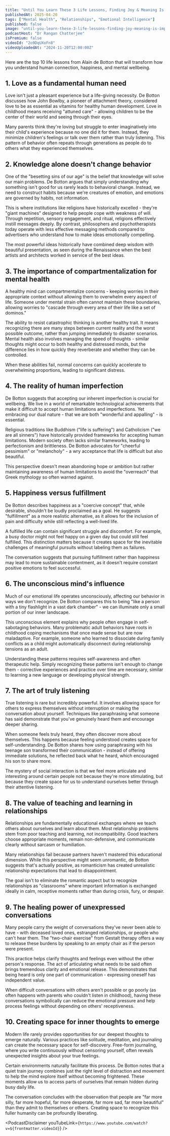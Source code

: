 ```yaml
---
title: "Until You Learn These 3 Life Lessons, Finding Joy & Meaning Is Impossible... | Alain de Botton  "
publishedAt: 2025-04-20
tags: ["Mental Health", "Relationships", "Emotional Intelligence"]
published: false
image: "until-you-learn-these-3-life-lessons-finding-joy-meaning-is-impossible-alain-de-botton.jpg"
podcastHost: "Dr Rangan Chatterjee"
isPremium: false
videoId: "2o9DqUXoFn8"
videoUploadedAt: "2024-11-20T12:00:00Z"
---
```



<PodcastSummaryPageLayout frontmatter={frontmatter}>
Here are the top 10 life lessons from Alain de Botton that will transform how you understand human connection, happiness, and mental wellbeing.

## 1. Love as a fundamental human need

Love isn't just a pleasant experience but a life-giving necessity. De Botton discusses how John Bowlby, a pioneer of attachment theory, considered love to be as essential as vitamins for healthy human development. Love in childhood means receiving "attuned care" - allowing children to be the center of their world and seeing through their eyes.

Many parents think they're loving but struggle to enter imaginatively into their child's experience because no one did it for them. Instead, they minimize children's feelings or talk over them rather than truly listening. This pattern of behavior often repeats through generations as people do to others what they experienced themselves.

## 2. Knowledge alone doesn't change behavior

One of the "besetting sins of our age" is the belief that knowledge will solve our main problems. De Botton argues that simply understanding why something isn't good for us rarely leads to behavioral change. Instead, we need to construct habits because we're creatures of emotion, and emotions are governed by habits, not information.

This is where institutions like religions have historically excelled - they're "giant machines" designed to help people cope with weakness of will. Through repetition, sensory engagement, and ritual, religions effectively instill messages deeply. By contrast, philosophers and psychotherapists today operate with less effective messaging methods compared to advertisers who understand how to make ideas emotionally compelling.

The most powerful ideas historically have combined deep wisdom with beautiful presentation, as seen during the Renaissance when the best artists and architects worked in service of the best ideas.

## 3. The importance of compartmentalization for mental health

A healthy mind can compartmentalize concerns - keeping worries in their appropriate context without allowing them to overwhelm every aspect of life. Someone under mental strain often cannot maintain these boundaries, allowing worries to "cascade through every area of their life like a set of dominos."

The ability to resist catastrophic thinking is another healthy trait. It means recognizing there are many steps between current reality and the worst possible outcome, rather than jumping immediately to disaster scenarios. Mental health also involves managing the speed of thoughts - similar thoughts might occur to both healthy and distressed minds, but the difference lies in how quickly they reverberate and whether they can be controlled.

When these abilities fail, normal concerns can quickly accelerate to overwhelming proportions, leading to significant distress.

## 4. The reality of human imperfection

De Botton suggests that accepting our inherent imperfection is crucial for wellbeing. We live in a world of remarkable technological achievements that make it difficult to accept human limitations and imperfections. Yet embracing our dual nature - that we are both "wonderful and appalling" - is essential.

Religious traditions like Buddhism ("life is suffering") and Catholicism ("we are all sinners") have historically provided frameworks for accepting human limitations. Modern society often lacks similar frameworks, leading to perfectionism and brittleness. De Botton advocates for "cheerful pessimism" or "melancholy" - a wry acceptance that life is difficult but also beautiful.

This perspective doesn't mean abandoning hope or ambition but rather maintaining awareness of human limitations to avoid the "overreach" that Greek mythology so often warned against.

## 5. Happiness versus fulfillment

De Botton describes happiness as a "coercive concept" that, while desirable, shouldn't be loudly proclaimed as a goal. He suggests "fulfillment" as a more realistic alternative, as it allows for the inclusion of pain and difficulty while still reflecting a well-lived life.

A fulfilled life can contain significant struggle and discomfort. For example, a busy doctor might not feel happy on a given day but could still feel fulfilled. This distinction matters because it creates space for the inevitable challenges of meaningful pursuits without labeling them as failures.

The conversation suggests that pursuing fulfillment rather than happiness may lead to more sustainable contentment, as it doesn't require constant positive emotions to feel successful.

## 6. The unconscious mind's influence

Much of our emotional life operates unconsciously, affecting our behavior in ways we don't recognize. De Botton compares this to being "like a person with a tiny flashlight in a vast dark chamber" - we can illuminate only a small portion of our inner landscape.

This unconscious element explains why people often engage in self-sabotaging behaviors. Many problematic adult behaviors have roots in childhood coping mechanisms that once made sense but are now maladaptive. For example, someone who learned to dissociate during family conflicts as a child might automatically disconnect during relationship tensions as an adult.

Understanding these patterns requires self-awareness and often therapeutic help. Simply recognizing these patterns isn't enough to change them - corrective experiences and practice over time are necessary, similar to learning a new language or developing physical strength.

## 7. The art of truly listening

True listening is rare but incredibly powerful. It involves allowing space for others to express themselves without interruption or making the conversation about yourself. Techniques like paraphrasing what someone has said demonstrate that you've genuinely heard them and encourage deeper sharing.

When someone feels truly heard, they often discover more about themselves. This happens because feeling understood creates space for self-understanding. De Botton shares how using paraphrasing with his teenage son transformed their communication - instead of offering immediate solutions, he reflected back what he heard, which encouraged his son to share more.

The mystery of social interaction is that we feel more articulate and interesting around certain people not because they're more stimulating, but because they create space for us to understand ourselves better through their attentive listening.

## 8. The value of teaching and learning in relationships

Relationships are fundamentally educational exchanges where we teach others about ourselves and learn about them. Most relationship problems stem from poor teaching and learning, not incompatibility. Good teachers choose appropriate moments, remain non-defensive, and communicate clearly without sarcasm or humiliation.

Many relationships fail because partners haven't mastered this educational dimension. While this perspective might seem unromantic, de Botton suggests that's actually positive, as romanticism has created unrealistic relationship expectations that lead to disappointment.

The goal isn't to eliminate the romantic aspect but to recognize relationships as "classrooms" where important information is exchanged ideally in calm, receptive moments rather than during crisis, fury, or despair.

## 9. The healing power of unexpressed conversations

Many people carry the weight of conversations they've never been able to have - with deceased loved ones, estranged relationships, or people who can't hear them. The "two-chair exercise" from Gestalt therapy offers a way to release these burdens by speaking to an empty chair as if the person were present.

This practice helps clarify thoughts and feelings even without the other person's response. The act of articulating what needs to be said often brings tremendous clarity and emotional release. This demonstrates that being heard is only one part of communication - expressing oneself has independent value.

When difficult conversations with others aren't possible or go poorly (as often happens with parents who couldn't listen in childhood), having these conversations symbolically can reduce the emotional pressure and help process feelings without depending on others' receptiveness.

## 10. Creating space for inner thoughts to emerge

Modern life rarely provides opportunities for our deepest thoughts to emerge naturally. Various practices like solitude, meditation, and journaling can create the necessary space for self-discovery. Free-form journaling, where you write continuously without censoring yourself, often reveals unexpected insights about your true feelings.

Certain environments naturally facilitate this process. De Botton notes that a quiet train journey combines just the right level of distraction and movement to help the mind explore itself without becoming frightened. These moments allow us to access parts of ourselves that remain hidden during busy daily life.

The conversation concludes with the observation that people are "far more silly, far more hopeful, far more desperate, far more sad, far more beautiful" than they admit to themselves or others. Creating space to recognize this fuller humanity can be profoundly liberating.

<PodcastDisclaimer
  youTubeLink={`https://www.youtube.com/watch?v=${frontmatter.videoId}`}
/>

</PodcastSummaryPageLayout>

